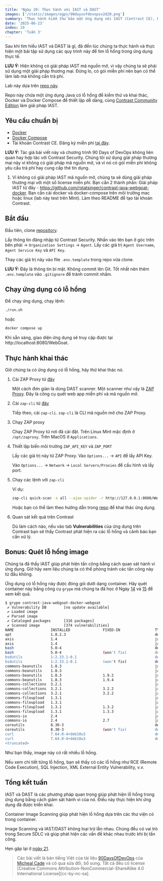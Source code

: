 ```yaml
---
title: 'Ngày 20: Thực hành với IAST và DAST'
images: ['/static/images/ogps/90daysofdevopsv2d20.png']
summary: 'Thực hành kiểm thử bảo mật ứng dụng với IAST (Contrast CE), DAST (ZAP Proxy) và quét lỗ hổng container bằng grype.'
date: '2025-06-23'
index: 20
chapter: 'Tuần 3'
---
```


<TOCInline toc={props.toc} asDisclosure />

Sau khi tìm hiểu IAST và DAST là gì, đã đến lúc chúng ta thực hành và thực hiện một bài tập sử dụng các quy trình này để tìm lỗ hổng trong ứng dụng thực tế.

**LƯU Ý:** Hiện không có giải pháp IAST mã nguồn mở, vì vậy chúng ta sẽ phải sử dụng một giải pháp thương mại.
Đừng lo, có gói miễn phí nên bạn có thể làm lab mà không cần trả phí.

Lab này dựa trên [repo này](https://github.com/rstatsinger/contrast-java-webgoat-docker).

Repo này chứa một ứng dụng Java có lỗ hổng để kiểm thử và khai thác, Docker và Docker Compose để thiết lập dễ dàng, cùng [Contrast Community Edition](https://www.contrastsecurity.com/contrast-community-edition?utm_campaign=ContrastCommunityEdition&utm_source=GitHub&utm_medium=WebGoatLab) làm giải pháp IAST.

## Yêu cầu chuẩn bị

- [Docker](https://www.docker.com/products/docker-desktop/)
- [Docker Compose](https://docs.docker.com/compose/)
- Tài khoản Contrast CE. Đăng ký miễn phí [tại đây](https://www.contrastsecurity.com/contrast-community-edition?utm_campaign=ContrastCommunityEdition&utm_source=GitHub&utm_medium=WebGoatLab).

**LƯU Ý:** Tác giả bài viết này và chương trình 90 Days of DevOps không liên quan hay hợp tác với Contrast Security.
Chúng tôi sử dụng giải pháp thương mại này vì không có giải pháp mã nguồn mở, và vì nó có gói miễn phí không yêu cầu trả phí hay cung cấp thẻ tín dụng.

1. Vì không có giải pháp IAST mã nguồn mở, chúng ta sẽ dùng giải pháp thương mại với một số license miễn phí. Bạn cần 2 thành phần:
   Giải pháp IAST từ đây - https://github.com/rstatsinger/contrast-java-webgoat-docker. Bạn cần cài docker và docker-compose trên môi trường mac hoặc linux (lab này test trên Mint). Làm theo README để tạo tài khoản Contrast.

## Bắt đầu

Đầu tiên, clone [repository](https://github.com/rstatsinger/contrast-java-webgoat-docker).

Lấy thông tin đăng nhập từ Contrast Security.
Nhấn vào tên bạn ở góc trên bên phải -> `Organization Settings` -> `Agent`.
Lấy các giá trị `Agent Username`, `Agent Service Key` và `API Key`.

Thay các giá trị này vào file `.env.template` trong repo vừa clone.

**LƯU Ý:** Đây là thông tin bí mật.
Không commit lên Git.
Tốt nhất nên thêm `.env.template` vào `.gitignore` để tránh commit nhầm.

## Chạy ứng dụng có lỗ hổng

Để chạy ứng dụng, chạy lệnh:

```sh
./run.sh
```

hoặc

```sh
docker compose up
```

Khi sẵn sàng, giao diện ứng dụng sẽ truy cập được tại http://localhost:8080/WebGoat.

## Thực hành khai thác

Giờ chúng ta có ứng dụng có lỗ hổng, hãy thử khai thác nó.

1. Cài ZAP Proxy từ [đây](https://www.zaproxy.org/download/)

   Một cách đơn giản là dùng DAST scanner.
   Một scanner như vậy là [ZAP Proxy](https://www.zaproxy.org/).
   Đây là công cụ quét web app miễn phí và mã nguồn mở.

2. Cài `zap-cli` từ [đây](https://github.com/Grunny/zap-cli)

   Tiếp theo, cài `zap-cli`.
   `zap-cli` là CLI mã nguồn mở cho ZAP Proxy.

3. Chạy ZAP proxy

   Chạy ZAP Proxy từ nơi đã cài đặt.
   Trên Linux Mint mặc định ở `/opt/zaproxy`.
   Trên MacOS ở `Applications`.

4. Thiết lập biến môi trường `ZAP_API_KEY` và `ZAP_PORT`

   Lấy các giá trị này từ ZAP Proxy.
   Vào `Options...` -> `API` để lấy API Key.

   Vào `Options...` -> `Network` -> `Local Servers/Proxies` để cấu hình và lấy port.

5. Chạy các lệnh với `zap-cli`

   Ví dụ:

   ```sh
   zap-cli quick-scan -s all --ajax-spider -r http://127.0.0.1:8080/WebGoat/login.mvc
   ```

   Hoặc bạn có thể làm theo hướng dẫn trong [repo](https://github.com/rstatsinger/contrast-java-webgoat-docker/blob/master/Lab-WebGoat.pdf)
   để khai thác ứng dụng.

6. Quan sát kết quả trên Contrast

   Dù làm cách nào, nếu vào tab **Vulnerabilities** của ứng dụng trên Contrast bạn sẽ thấy Contrast phát hiện ra các lỗ hổng
   và cảnh báo bạn cần xử lý.

## Bonus: Quét lỗ hổng image

Chúng ta đã thấy IAST giúp phát hiện tấn công bằng cách quan sát hành vi ứng dụng.
Giờ hãy xem liệu chúng ta có thể phòng tránh các tấn công này từ đầu không.

Ứng dụng có lỗ hổng này được đóng gói dưới dạng container.
Hãy quét container này bằng công cụ `grype` mà chúng ta đã học ở Ngày [14](day14.md) và [15](day15.md) để xem kết quả.

```sh
$ grype contrast-java-webgoat-docker-webgoat
 ✔ Vulnerability DB        [no update available]
 ✔ Loaded image
 ✔ Parsed image
 ✔ Cataloged packages      [316 packages]
 ✔ Scanned image           [374 vulnerabilities]
NAME                 INSTALLED               FIXED-IN                TYPE          VULNERABILITY        SEVERITY
apt                  1.8.2.3                                         deb           CVE-2011-3374        Negligible
axis                 1.4                                             java-archive  GHSA-55w9-c3g2-4rrh  Medium
axis                 1.4                                             java-archive  GHSA-96jq-75wh-2658  Medium
bash                 5.0-4                                           deb           CVE-2019-18276       Negligible
bash                 5.0-4                   (won't fix)             deb           CVE-2022-3715        High
bsdutils             1:2.33.1-0.1                                    deb           CVE-2022-0563        Negligible
bsdutils             1:2.33.1-0.1            (won't fix)             deb           CVE-2021-37600       Low
commons-beanutils    1.8.3                                           java-archive  CVE-2014-0114        High
commons-beanutils    1.8.3                                           java-archive  CVE-2019-10086       High
commons-beanutils    1.8.3                   1.9.2                   java-archive  GHSA-p66x-2cv9-qq3v  High
commons-beanutils    1.8.3                   1.9.4                   java-archive  GHSA-6phf-73q6-gh87  High
commons-collections  3.2.1                                           java-archive  CVE-2015-6420        High
commons-collections  3.2.1                   3.2.2                   java-archive  GHSA-6hgm-866r-3cjv  High
commons-collections  3.2.1                   3.2.2                   java-archive  GHSA-fjq5-5j5f-mvxh  Critical
commons-fileupload   1.3.1                                           java-archive  CVE-2016-1000031     Critical
commons-fileupload   1.3.1                                           java-archive  CVE-2016-3092        High
commons-fileupload   1.3.1                   1.3.2                   java-archive  GHSA-fvm3-cfvj-gxqq  High
commons-fileupload   1.3.1                   1.3.3                   java-archive  GHSA-7x9j-7223-rg5m  Critical
commons-io           2.4                                             java-archive  CVE-2021-29425       Medium
commons-io           2.4                     2.7                     java-archive  GHSA-gwrp-pvrq-jmwv  Medium
coreutils            8.30-3                                          deb           CVE-2017-18018       Negligible
coreutils            8.30-3                  (won't fix)             deb           CVE-2016-2781        Low
curl                 7.64.0-4+deb10u3                                deb           CVE-2021-22922       Negligible
curl                 7.64.0-4+deb10u3                                deb           CVE-2021-22923       Negligible
<truncated>
```

Như bạn thấy, image này có rất nhiều lỗ hổng.

Nếu xem chi tiết từng lỗ hổng, bạn sẽ thấy có các lỗ hổng như RCE (Remote Code Execution), SQL Injection, XML External Entity Vulnerability, v.v.

## Tổng kết tuần

IAST và DAST là các phương pháp quan trọng giúp phát hiện lỗ hổng trong ứng dụng bằng cách giám sát hành vi của nó.
Điều này thực hiện khi ứng dụng đã được triển khai.

Container Image Scanning giúp phát hiện lỗ hổng dựa trên các thư viện có trong container.

Image Scanning và IAST/DAST không loại trừ lẫn nhau.
Chúng đều có vai trò trong Secure SDLC và giúp phát hiện các vấn đề khác nhau trước khi bị tấn công.

Hẹn gặp lại ở [ngày 21](https://vntechies.dev/courses/90-ngay-devops-v2/ngay-21-tu-dong-quet-image-repository).

> Các bài viết là bản tiếng Việt của tài liệu [90DaysOfDevOps](https://github.com/MichaelCade/90DaysOfDevOps/tree/main/2023/Days) của [Micheal Cade](https://twitter.com/MichaelCade1) và có qua sửa đổi, bổ sung. Tất cả đều có license [Creative Commons Attribution-NonCommercial-ShareAlike 4.0 International License][cc-by-nc-sa].
